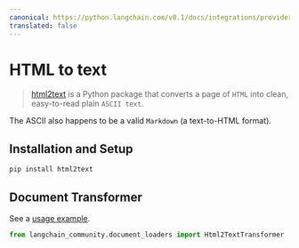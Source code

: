 ```yaml
---
canonical: https://python.langchain.com/v0.1/docs/integrations/providers/html2text
translated: false
---
```


# HTML to text

>[html2text](https://github.com/Alir3z4/html2text/) is a Python package that converts a page of `HTML` into clean, easy-to-read plain `ASCII text`.

The ASCII also happens to be a valid `Markdown` (a text-to-HTML format).

## Installation and Setup

```bash
pip install html2text
```

## Document Transformer

See a [usage example](/docs/integrations/document_transformers/html2text).

```python
from langchain_community.document_loaders import Html2TextTransformer
```